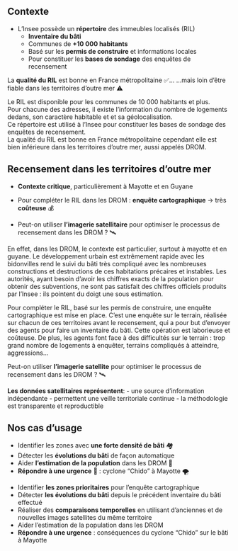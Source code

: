 ## Contexte

- L'Insee possède un [**répertoire**]{.orange} des immeubles localisés (RIL)
  - [**Inventaire du bâti**]{.blue2}
  - Communes de [**+10 000 habitants**]{.orange}
  - Basé sur les [**permis de construire**]{.blue2} et informations locales  
  - Pour constituer les [**bases de sondage**]{.orange} des enquêtes de recensement

La [**qualité du RIL**]{.orange} est bonne en France métropolitaine ✅...
...mais loin d'être fiable dans les territoires d'outre mer ⚠️  

::: {.notes}
Le RIL est disponible pour les communes de 10 000 habitants et plus.  
Pour chacune des adresses, il existe l'information du nombre de logements dedans, son caractère habitable et et sa géolocalisation.  
Ce répertoire est utilisé à l'Insee pour constituer les bases de sondage des enquêtes de recensement.  
La qualité du RIL est bonne en France métropolitaine cependant elle est bien inférieure dans les territoires d'outre mer, aussi appelés DROM.  
:::    

## Recensement dans les territoires d'outre mer

- [**Contexte critique**]{.orange}, particulièrement à Mayotte et en Guyane  

- Pour compléter le RIL dans les DROM : [**enquête cartographique**]{.blue2} → très [**coûteuse**]{.orange} 💰

- Peut-on utiliser [**l'imagerie satellitaire**]{.blue2} pour optimiser le processus de recensement dans les DROM ? 🛰️

::: {.notes}
En effet, dans les DROM, le contexte est particulier, surtout à mayotte et en guyane. Le développement urbain est extrêmement rapide
avec les bidonvilles rend le suivi du bâti très compliqué avec les nombreuses constructions et destructions de ces habitations précaires et instables.
Les autorités, ayant besoin d'avoir les chiffres exacts de la population pour obtenir des subventions, ne sont pas satisfait des chiffres officiels produits par l'Insee : ils pointent du doigt une sous estimation.

Pour compléter le RIL, basé sur les permis de construire, une enquête cartographique est mise en place. C'est une enquête sur le terrain, réalisée sur chacun de ces territoires avant le recensement, qui a pour but d'envoyer des agents pour faire un inventaire du bâti. Cette opération est laborieuse et coûteuse. De plus, les agents font face à des difficultés sur le terrain : trop grand nombre de logements à enquêter, terrains compliqués à atteindre, aggressions...

Peut-on utiliser [**l'imagerie satellite**]{.orange} pour optimiser le processus de recensement dans les DROM ? 🛰️

[**Les données satellitaires représentent**]{.orange}:
  - une source d'information indépendante
  - permettent une veille territoriale continue
  - la méthodologie est transparente et reproductible
:::

## Nos cas d'usage

- Identifier les zones avec [**une forte densité de bâti**]{.blue2} 🏘️  
- Détecter les [**évolutions du bâti**]{.orange} de façon automatique  
- Aider [**l'estimation de la population**]{.blue2} dans les DROM 👥  
- [**Répondre à une urgence**]{.red2} 🚨 : cyclone "Chido" à Mayotte 🌪️

::: {.notes}
- Identifier [**les zones prioritaires**]{.blue2} pour l'enquête cartographique  
- Détecter [**les évolutions du bâti**]{.blue2} depuis le précédent inventaire du bâti effectué   
- Réaliser des [**comparaisons temporelles**]{.blue2} en utilisant d'anciennes et de nouvelles images satellites du même territoire  
- Aider l'estimation de la population dans les DROM  
- [**Répondre à une urgence**]{.red2} : conséquences du cyclone "Chido" sur le bâti à Mayotte
::: 

